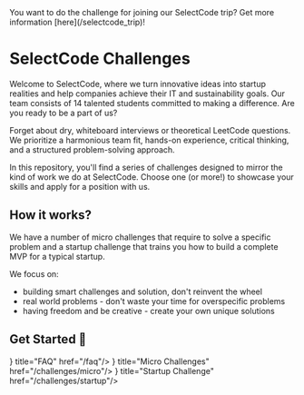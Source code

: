 
<Callout type="warning" emoji="🚙">
    You want to do the challenge for joining our SelectCode trip? Get more information [here](/selectcode_trip)!
</Callout>

# SelectCode Challenges

Welcome to SelectCode, where we turn innovative ideas into startup realities and help companies achieve their IT and
sustainability goals. Our team consists of 14 talented students committed to making a difference. Are you ready to be a
part of us?

Forget about dry, whiteboard interviews or theoretical LeetCode questions. We prioritize a harmonious team fit, hands-on
experience, critical thinking, and a structured problem-solving approach.

In this repository, you'll find a series of challenges designed to mirror the kind of work we do at SelectCode. Choose
one (or more!) to showcase your skills and apply for a position with us.

## How it works?

We have a number of micro challenges that require to solve a specific problem and a startup challenge that trains you
how to build a complete MVP for a typical startup.

We focus on:

- building smart challenges and solution, don't reinvent the wheel
- real world problems - don't waste your time for overspecific problems
- having freedom and be creative - create your own unique solutions

## Get Started 🚀

<Cards>
    <Card icon={<FileIcon/>} title="FAQ" href="/faq"/>
    <Card icon={<CardsIcon/>} title="Micro Challenges" href="/challenges/micro"/>
    <Card icon={<OneIcon/>} title="Startup Challenge" href="/challenges/startup"/>
</Cards>
